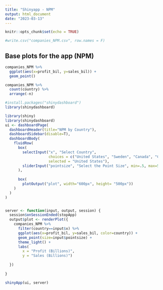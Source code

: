```yaml
---
title: "Shinyapp - NPM"
output: html_document
date: "2023-03-13"
---
```


```r
knitr::opts_chunk$set(echo = TRUE)
```

```r
#write.csv("companies_NPM.csv", row.names = F)
```

## Base plots for the app (NPM)
```r
companies_NPM %>%
  ggplot(aes(x=profit_bil, y=sales_bil)) + 
  geom_point()
```

```r
companies_NPM %>%
  count(country) %>%
  arrange(-n)
```

```r
#install.packages("shinydashboard")
library(shinydashboard)
```

```r
library(shiny)
library(shinydashboard)
ui <- dashboardPage(
  dashboardHeader(title="NPM by Country"),
  dashboardSidebar(disable=T),
  dashboardBody(
    fluidRow(
      box(
        selectInput("x", "Select Country", 
                    choices = c("United States", "Sweden", "Canada", "China", "Hong Kong", "United Kingdom", "Germany", "France", "Saudi Arabia", "Switzerland"), 
                    selected = "United States"),
        sliderInput("pointsize", "Select the Point Size", min=.5, max=5, value=2.5, step=.5)
      ),
      
      box(
        plotOutput("plot", width="600px", height= "500px"))
    )
  )
)


server <- function(input, output, session) {
  session$onSessionEnded(stopApp)
  output$plot <- renderPlot({
    companies_NPM %>%
      filter(country==input$x) %>%
      ggplot(aes(x=profit_bil, y=sales_bil, color=country)) + 
      geom_point(size=input$pointsize) +
      theme_light() + 
      labs(
        x = "Profit (Billions)",
        y = "Sales (Billions)")
    
  })
  
}

shinyApp(ui, server)
```